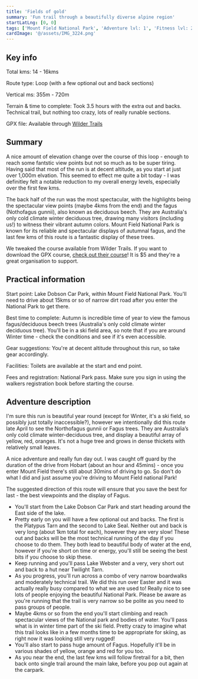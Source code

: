 ```yaml
---
title: 'Fields of gold'
summary: 'Fun trail through a beautifully diverse alpine region'
startLatLng: [0, 0]
tags: ['Mount Field National Park', 'Adventure lvl: 1', 'Fitness lvl: 2']
cardImage: '@/assets/IMG_3224.png'
---
```



## Key info

Total kms: 14 - 16kms

Route type: Loop (with a few optional out and back sections)

Vertical ms: 355m - 720m

Terrain & time to complete: Took 3.5 hours with the extra out and backs. Technical trail, but nothing too crazy, lots of really runable sections.

GPX file: Available through <a target="_blank" href="https://www.wildertrails.com.au/explore-wilder-trails/fields-of-gold">Wilder Trails</a>

<ImageCard src={chrisAndKate} alt="Chris and Kate" caption="Blah" />

## Summary

A nice amount of elevation change over the course of this loop - enough to reach some fantstic view points but not so much as to be super tiring. Having said that most of the run is at decent altitude, as you start at just over 1,000m elvation. This seemed to effect me quite a bit today - I was definitley felt a notable reduction to my overall energy levels, especially over the first few kms.

The back half of the run was the most spectacular, with the highlights being the spectacular view points (maybe 4kms from the end) and the fagus (Nothofagus gunnii), also known as deciduous beech. They are Australia's only cold climate winter deciduous tree, drawing many visitors (including us!) to witness their vibrant autumn colors. Mount Field National Park is known for its reliable and spectacular displays of autumnal fagus, and the last few kms of this route is a fantastic display of these trees.

We tweaked the course available from Wilder Trails. If you want to download the GPX course, <a href="https://www.wildertrails.com.au/explore-wilder-trails/fields-of-gold" target="_blank">check out their course</a>! It is $5 and they're a great organisation to support.

<ImageCard src={chrisAndKate} alt="Chris and Kate" />

## Practical information

Start point: Lake Dobson Car Park, within Mount Field National Park. You'll need to drive about 15kms or so of narrow dirt road after you enter the National Park to get there.

Best time to complete: Autumn is incredible time of year to view the famous fagus/deciduous beech trees (Australia's only cold climate winter deciduous tree). You'll be in a ski field area, so note that if you are around Winter time - check the conditions and see if it's even accessible.

Gear suggestions: You're at decent altitude throughout this run, so take gear accordingly.

Facilities: Toilets are available at the start and end point.

Fees and registration: National Park pass. Make sure you sign in using the walkers registration book before starting the course.

## Adventure description

I'm sure this run is beautiful year round (except for Winter, it's a ski field, so possibly just totally inaccessible?), however we intentionally did this route late April to see the Northofagus gunnii or Fagus trees. They are Australia’s only cold climate winter-deciduous tree, and display a beautiful array of yellow, red, oranges. It's not a huge tree and grows in dense thickets with relatively small leaves.

A nice adventure and really fun day out. I was caught off guard by the duration of the drive from Hobart (about an hour and 45mins) - once you enter Mount Field there's still about 30mins of driving to go. So don't do what I did and just assume you're driving to Mount Field national Park!

The suggested direction of this route will ensure that you save the best for last - the best viewpoints and the display of Fagus.

- You'll start from the Lake Dobson Car Park and start heading around the East side of the lake.
- Pretty early on you will have a few optional out and backs. The first is the Platypus Tarn and the second to Lake Seal. Neither out and back is very long (about 1km total for each), however they are very slow! These out and backs will be the most technical running of the day if you choose to do them. They both lead to beautiful body of water at the end, however if you're short on time or energy, you'll still be seeing the best bits if you choose to skip these.
- Keep running and you'll pass Lake Webster and a very, very short out and back to a hut near Twilight Tarn.
- As you progress, you'll run across a combo of very narrow boardwalks and moderately technical trail. We did this run over Easter and it was actually really busy compared to what we are used to! Really nice to see lots of people enjoying the beautiful National Park. Please be aware as you're running that the trail is very narrow so be polite as you need to pass groups of people.
- Maybe 4kms or so from the end you'll start climbing and reach spectacular views of the National park and bodies of water. You'll pass what is in winter time part of the ski field. Pretty crazy to imagine what this trail looks like in a few months time to be appropriate for skiing, as right now it was looking still very rugged!
- You'll also start to pass huge amount of Fagus. Hopefully it'll be in various shades of yellow, orange and red for you too.
- As you near the end, the last few kms will follow firetrail for a bit, then back onto single trail around the main lake, before you pop out again at the carpark.
